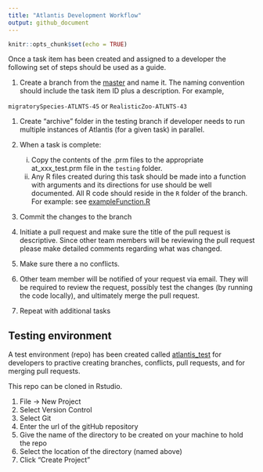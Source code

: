 ```yaml
---
title: "Atlantis Development Workflow"
output: github_document
---
```


```r
knitr::opts_chunk$set(echo = TRUE)
```


Once a task item has been created and assigned to a developer the following set of steps should be used as a guide.

1. Create a branch from the [master](https://github.com/NOAA-EDAB/neus-atlantis) and name it. The naming convention should include the task item ID plus a description. For example,

  `migratorySpecies-ATLNTS-45` or `RealisticZoo-ATLNTS-43`

1. Create "archive" folder in the testing branch if developer needs to run multiple instances of Atlantis (for a given task) in parallel.

1. When a task is complete:

    i. Copy the contents of the .prm files to the appropriate at_xxx_test.prm file in the `testing` folder.
    ii. Any R files created during this task should be made into a function with arguments and its directions for use should be well documented. All R code should reside in the `R` folder of the branch. For example: see [exampleFunction.R](https://raw.githubusercontent.com/NOAA-EDAB/neus-atlantis/master/R/exampleFunction.R)
    

1. Commit the changes to the branch

1. Initiate a pull request and make sure the title of the pull request is descriptive. Since other team members will be reviewing the pull request please make detailed comments regarding what was changed.

1. Make sure there a no conflicts.

1. Other team member will be notified of your request via email. They will be required to review the request, possibly test the changes (by running the code locally), and ultimately merge the pull request.

1. Repeat with additional tasks


## Testing environment

A test environment (repo) has been created called [atlantis_test](https://github.com/andybeet/atlantis_test) for developers to practive creating branches, conflicts, pull requests, and for merging pull requests. 

This repo can be cloned in Rstudio.

1. File -> New Project
1. Select Version Control
1. Select Git
1. Enter the url of the gitHub repository
1. Give the name of the directory to be created on your machine to hold the repo
1. Select the location of the directory (named above)
1. Click "Create Project"

